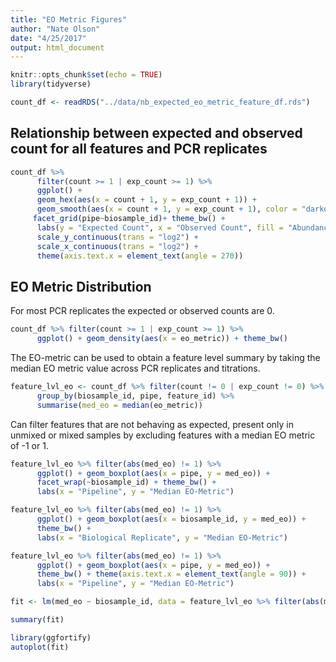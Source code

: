 ```yaml
---
title: "EO Metric Figures"
author: "Nate Olson"
date: "4/25/2017"
output: html_document
---
```


```r
knitr::opts_chunk$set(echo = TRUE)
library(tidyverse)
```

```r
count_df <- readRDS("../data/nb_expected_eo_metric_feature_df.rds")
```

## Relationship between expected and observed count for all features and PCR replicates
```r
count_df %>% 
      filter(count >= 1 | exp_count >= 1) %>% 
      ggplot() + 
      geom_hex(aes(x = count + 1, y = exp_count + 1)) + 
      geom_smooth(aes(x = count + 1, y = exp_count + 1), color = "darkorange") + 
     facet_grid(pipe~biosample_id)+ theme_bw() + 
      labs(y = "Expected Count", x = "Observed Count", fill = "Abundance") + 
      scale_y_continuous(trans = "log2") + 
      scale_x_continuous(trans = "log2") + 
      theme(axis.text.x = element_text(angle = 270))
```

## EO Metric Distribution 
For most PCR replicates the expected or observed counts are 0. 
```r
count_df %>% filter(count >= 1 | exp_count >= 1) %>% 
      ggplot() + geom_density(aes(x = eo_metric)) + theme_bw()
```

The EO-metric can be used to obtain a feature level summary by taking the median EO metric value across PCR replicates and titrations. 
```r
feature_lvl_eo <- count_df %>% filter(count != 0 | exp_count != 0) %>% 
      group_by(biosample_id, pipe, feature_id) %>% 
      summarise(med_eo = median(eo_metric))
```


Can filter features that are not behaving as expected, present only in unmixed or mixed samples by excluding features with a median EO metric of -1 or 1. 
```r
feature_lvl_eo %>% filter(abs(med_eo) != 1) %>% 
      ggplot() + geom_boxplot(aes(x = pipe, y = med_eo)) + 
      facet_wrap(~biosample_id) + theme_bw() +
      labs(x = "Pipeline", y = "Median EO-Metric")
```

```r
feature_lvl_eo %>% filter(abs(med_eo) != 1) %>% 
      ggplot() + geom_boxplot(aes(x = biosample_id, y = med_eo)) + 
      theme_bw() +  
      labs(x = "Biological Replicate", y = "Median EO-Metric")
```


```r
feature_lvl_eo %>% filter(abs(med_eo) != 1) %>% 
      ggplot() + geom_boxplot(aes(x = pipe, y = med_eo)) + 
      theme_bw() + theme(axis.text.x = element_text(angle = 90)) + 
      labs(x = "Pipeline", y = "Median EO-Metric")
```

```r
fit <- lm(med_eo ~ biosample_id, data = feature_lvl_eo %>% filter(abs(med_eo) != 1, pipe == "dada2"))
```

```r
summary(fit)
```

```r
library(ggfortify)
autoplot(fit)
```


